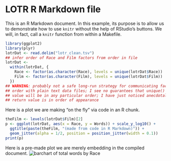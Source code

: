 LOTR R Markdown file
========================================================

This is an R Markdown document. In this example, its purpose is to allow us to demonstrate how to use `knitr` without the help of RStudio's buttons. We will, in fact, call a `knitr` function from within a Makefile.

```r
library(ggplot2)
library(plyr)
lotrDat <- read.delim("lotr_clean.tsv")
## infer order of Race and Film factors from order in file
lotrDat <-
  within(lotrDat, {
    Race <- factor(as.character(Race), levels = unique(lotrDat$Race))
    Film <- factor(as.character(Film), levels = unique(lotrDat$Film))
  })
## WARNING: probably not a safe long-run strategy for communicating factor level
## order with plain text data files; I see no guarantees that unique() return 
## value will be in any particular order; I have just noticed anecdotally that
## return value is in order of appearance
```

Here is a plot we are making "on the fly" via code in an R chunk.
```r
theFilm <- levels(lotrDat$Film)[2]
p <- ggplot(lotrDat, aes(x = Race, y = Words)) + scale_y_log10() +
  ggtitle(paste(theFilm, "(made from code in R Markdown)")) + 
  geom_jitter(alpha = 1/2, position = position_jitter(width = 0.1))
print(p)
```

Here is a pre-made plot we are merely embedding in the compiled document.
![barchart of total words by Race](barchart_totalWords.png)
